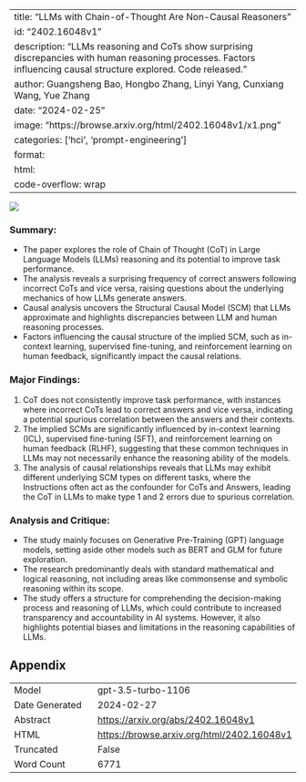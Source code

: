 
---
title: "LLMs with Chain-of-Thought Are Non-Causal Reasoners"
id: "2402.16048v1"
description: "LLMs reasoning and CoTs show surprising discrepancies with human reasoning processes. Factors influencing causal structure explored. Code released."
author: Guangsheng Bao, Hongbo Zhang, Linyi Yang, Cunxiang Wang, Yue Zhang
date: "2024-02-25"
image: "https://browse.arxiv.org/html/2402.16048v1/x1.png"
categories: ['hci', 'prompt-engineering']
format:
  html:
    code-overflow: wrap
---

![](https://browse.arxiv.org/html/2402.16048v1/x1.png)

### **Summary:**
- The paper explores the role of Chain of Thought (CoT) in Large Language Models (LLMs) reasoning and its potential to improve task performance.
- The analysis reveals a surprising frequency of correct answers following incorrect CoTs and vice versa, raising questions about the underlying mechanics of how LLMs generate answers.
- Causal analysis uncovers the Structural Causal Model (SCM) that LLMs approximate and highlights discrepancies between LLM and human reasoning processes.
- Factors influencing the causal structure of the implied SCM, such as in-context learning, supervised fine-tuning, and reinforcement learning on human feedback, significantly impact the causal relations.

### Major Findings:
1. CoT does not consistently improve task performance, with instances where incorrect CoTs lead to correct answers and vice versa, indicating a potential spurious correlation between the answers and their contexts.
2. The implied SCMs are significantly influenced by in-context learning (ICL), supervised fine-tuning (SFT), and reinforcement learning on human feedback (RLHF), suggesting that these common techniques in LLMs may not necessarily enhance the reasoning ability of the models.
3. The analysis of causal relationships reveals that LLMs may exhibit different underlying SCM types on different tasks, where the Instructions often act as the confounder for CoTs and Answers, leading the CoT in LLMs to make type 1 and 2 errors due to spurious correlation.

### Analysis and Critique:
- The study mainly focuses on Generative Pre-Training (GPT) language models, setting aside other models such as BERT and GLM for future exploration.
- The research predominantly deals with standard mathematical and logical reasoning, not including areas like commonsense and symbolic reasoning within its scope.
- The study offers a structure for comprehending the decision-making process and reasoning of LLMs, which could contribute to increased transparency and accountability in AI systems. However, it also highlights potential biases and limitations in the reasoning capabilities of LLMs.

## Appendix

|          |          |
|----------|----------|
| Model     | gpt-3.5-turbo-1106       |
| Date Generated     | 2024-02-27       |
| Abstract | [https://arxiv.org/abs/2402.16048v1](https://arxiv.org/abs/2402.16048v1)        |
| HTML     | [https://browse.arxiv.org/html/2402.16048v1](https://browse.arxiv.org/html/2402.16048v1)       |
| Truncated       | False       |
| Word Count       | 6771       |